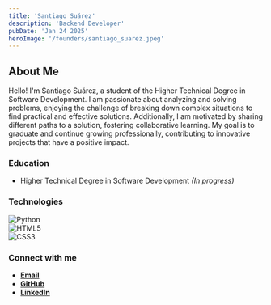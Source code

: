 ```yaml
---
title: 'Santiago Suárez'
description: 'Backend Developer'
pubDate: 'Jan 24 2025'
heroImage: '/founders/santiago_suarez.jpeg'
---
```

## About Me

Hello! I'm Santiago Suárez, a student of the Higher Technical Degree in Software Development. I am passionate about analyzing and solving problems, enjoying the challenge of breaking down complex situations to find practical and effective solutions. Additionally, I am motivated by sharing different paths to a solution, fostering collaborative learning. My goal is to graduate and continue growing professionally, contributing to innovative projects that have a positive impact.

### Education

- Higher Technical Degree in Software Development *(In progress)*  

### Technologies

![Python](https://img.shields.io/badge/python-3670A0?style=for-the-badge&logo=python&logoColor=ffdd54)  
![HTML5](https://img.shields.io/badge/html5-%23E34F26.svg?style=for-the-badge&logo=html5&logoColor=white)  
![CSS3](https://img.shields.io/badge/css3-%231572B6.svg?style=for-the-badge&logo=css3&logoColor=white)  

### Connect with me

- **[Email](mailto:santiago.suarez9898@gmail.com)**  
- **[GitHub](https://github.com/SantiagoSuarez9)**  
- **[LinkedIn](https://www.linkedin.com/in/santiago-suarez-96a61a341/)**